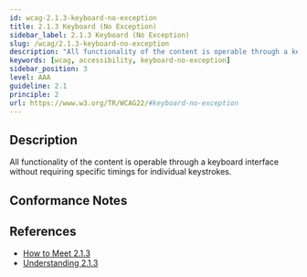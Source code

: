 ```yaml
---
id: wcag-2.1.3-keyboard-no-exception
title: 2.1.3 Keyboard (No Exception)
sidebar_label: 2.1.3 Keyboard (No Exception)
slug: /wcag/2.1.3-keyboard-no-exception
description: "All functionality of the content is operable through a keyboard interface without requiring specific timings for individual keystrokes."
keywords: [wcag, accessibility, keyboard-no-exception]
sidebar_position: 3
level: AAA
guideline: 2.1
principle: 2
url: https://www.w3.org/TR/WCAG22/#keyboard-no-exception
---
```


## Description

All functionality of the content is operable through a keyboard interface without requiring specific timings for individual keystrokes.

## Conformance Notes

<Project name="ads">
</Project>

<Project name="scix">
  <Support/>
</Project>

## References

- [How to Meet 2.1.3](https://www.w3.org/WAI/WCAG22/quickref/#keyboard-no-exception)
- [Understanding 2.1.3](https://www.w3.org/WAI/WCAG22/Understanding/keyboard-no-exception.html)
